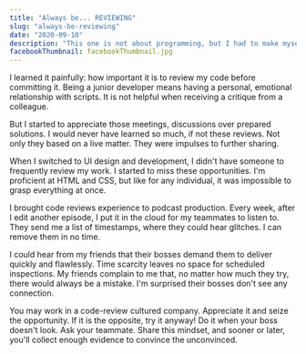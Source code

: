 ```yaml
---
title: "Always be... REVIEWING"
slug: "always-be-reviewing"
date: "2020-09-10"
description: "This one is not about programming, but I had to make myself an useful note. Maybe you make a use of it too."
facebookThumbnail: facebookThumbnail.jpg
---
```


I learned it painfully: how important it is to review my code before committing it. Being a junior developer means having a personal, emotional relationship with scripts. It is not helpful when receiving a critique from a colleague. 

But I started to appreciate those meetings, discussions over prepared solutions. I would never have learned so much, if not these reviews. Not only they based on a live matter. They were impulses to further sharing.

When I switched to UI design and development, I didn't have someone to frequently review my work. I started to miss these opportunities. I'm proficient at HTML and CSS, but like for any individual, it was impossible to grasp everything at once.

I brought code reviews experience to podcast production. Every week, after I edit another episode, I put it in the cloud for my teammates to listen to. They send me a list of timestamps, where they could hear glitches. I can remove them in no time.

I could hear from my friends that their bosses demand them to deliver quickly and flawlessly. Time scarcity leaves no space for scheduled inspections. My friends complain to me that, no matter how much they try, there would always be a mistake. I'm surprised their bosses don't see any connection.

You may work in a code-review cultured company. Appreciate it and seize the opportunity. If it is the opposite, try it anyway! Do it when your boss doesn't look. Ask your teammate. Share this mindset, and sooner or later, you'll collect enough evidence to convince the unconvinced.